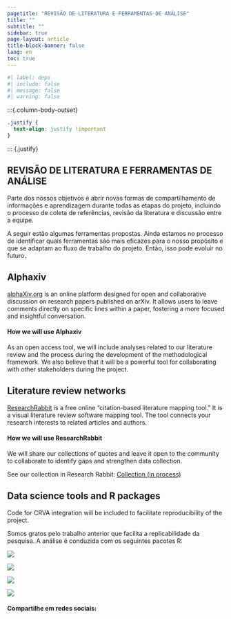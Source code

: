 ```yaml
---
pagetitle: "REVISÃO DE LITERATURA E FERRAMENTAS DE ANÁLISE"
title: ""
subtitle: ""
sidebar: true
page-layout: article
title-block-banner: false
lang: en
toc: true
---
```


```r
#| label: deps
#| include: false
#| message: false
#| warning: false
```

:::{.column-body-outset}

```css
.justify {
  text-align: justify !important
}
```

::: {.justify}

## REVISÃO DE LITERATURA E FERRAMENTAS DE ANÁLISE

Parte dos nossos objetivos é abrir novas formas de compartilhamento de informações e aprendizagem durante todas as etapas do projeto, incluindo o processo de coleta de referências, revisão da literatura e discussão entre a equipe.

A seguir estão algumas ferramentas propostas. Ainda estamos no processo de identificar quais ferramentas são mais eficazes para o nosso propósito e que se adaptam ao fluxo de trabalho do projeto. Então, isso pode evoluir no futuro.

## Alphaxiv

[alphaXiv.org](https://www.alphaxiv.org) is an online platform designed for open and collaborative discussion on research papers published on arXiv. It allows users to leave comments directly on specific lines within a paper, fostering a more focused and insightful conversation.

#### How we will use Alphaxiv

As an open access tool, we will include analyses related to our literature review and the process during the development of the methodological framework. We also believe that it will be a powerful tool for collaborating with other stakeholders during the project.

## Literature review networks

[ResearchRabbit](https://www.researchrabbit.ai) is a free online “citation-based literature mapping tool." It is a visual literature review software mapping tool. The tool connects your research interests to related articles and authors. 

#### How we will use ResearchRabbit

We will share our collections of quotes and leave it open to the community to collaborate to identify gaps and strengthen data collection.

See our collection in Research Rabbit: [Collection (in process)](https://www.researchrabbitapp.com/collection/public/0LJ1DNE86W)


## Data science tools and R packages

Code for CRVA integration will be included to facilitate reproducibility of the project.

Somos gratos pelo trabalho anterior que facilita a replicabilidade da pesquisa. A análise é conduzida com os seguintes pacotes R:

:::{#logo-r-packages layout-ncol=10}

[![](./content/img/R-packages/datazoom-amazonia.png)](https://www.econ.puc-rio.br/datazoom/english/dz_R.html){fig-align="center" width="100%"}

[![](./content/img/R-packages/geobr_logo_y.png)](https://github.com/ipeaGIT/geobr){fig-align="center" width="100%"}

[![](./content/img/R-packages/censobr.png)](https://ipeagit.github.io/censobr/){fig-align="center" width="100%"}

[![](./content/img/R-packages/readdbc.png)](https://github.com/danicat/read.dbc){fig-align="center" width="100%"}

:::
#### Compartilhe em redes sociais:

```{=html}
<!-- AddToAny BEGIN -->
<div class="a2a_kit a2a_kit_size_32 a2a_default_style" data-a2a-icon-color="#FFDC02,black">

<a class="a2a_button_email a2a_counter"></a>
<a class="a2a_button_copy_link a2a_counter"></a>
<a class="a2a_button_linkedin a2a_counter"></a>
<a class="a2a_button_facebook a2a_counter"></a>
<a class="a2a_button_bluesky a2a_counter"></a>
<a class="a2a_button_x a2a_counter"></a>
<a class="a2a_button_threads a2a_counter"></a>
<a class="a2a_button_mastodon a2a_counter"></a>
<a class="a2a_button_whatsapp a2a_counter"></a>
<a class="a2a_dd a2a_counter" href="https://www.addtoany.com/share"></a>
</div>
<script async src="https://static.addtoany.com/menu/page.js"></script>
<!-- AddToAny END -->
```


